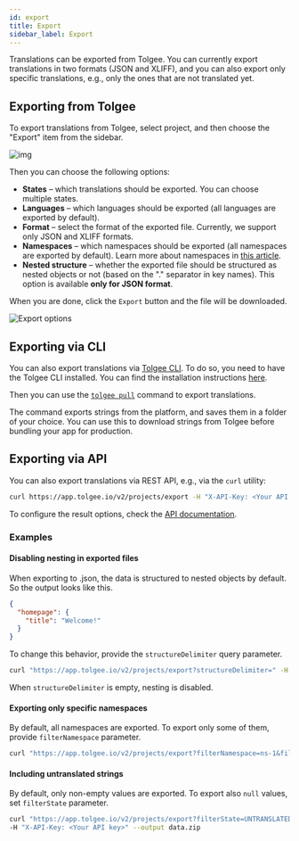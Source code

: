 ```yaml
---
id: export
title: Export
sidebar_label: Export
---
```


Translations can be exported from Tolgee. You can currently export translations in two formats (JSON and XLIFF), and you can also export only specific translations, e.g., only the ones that are not translated yet.

## Exporting from Tolgee

To export translations from Tolgee, select project, and then choose the "Export" item from the sidebar.

![img](/img/docs/platform/project_menu_export.png)

Then you can choose the following options:

- **States** – which translations should be exported. You can choose multiple states.
- **Languages** – which languages should be exported (all languages are exported by default).
- **Format** – select the format of the exported file. Currently, we support only JSON and XLIFF formats.
- **Namespaces** – which namespaces should be exported (all namespaces are exported by default). Learn more about namespaces in [this article](/platform/translation_keys/namespaces).
- **Nested structure** – whether the exported file should be structured as nested objects or not (based on the "." separator in key names). This option is available **only for JSON format**.

When you are done, click the `Export` button and the file will be downloaded.

![Export options](/img/docs/platform/export_options.png)

## Exporting via CLI

You can also export translations via [Tolgee CLI](/tolgee-cli). To do so, you need to have the Tolgee CLI installed. You can find the installation instructions [here](/tolgee-cli/installation).

Then you can use the [`tolgee pull`](/tolgee-cli/push-pull-strings#pulling-strings) command to export translations.

The command exports strings from the platform, and saves them in a folder of your choice. You can use this to download strings from Tolgee before bundling your app for production.

## Exporting via API

You can also export translations via REST API, e.g., via the `curl` utility:

```bash
curl https://app.tolgee.io/v2/projects/export -H "X-API-Key: <Your API key>" --output data.zip
```

To configure the result options, check the [API documentation](/api#tag/Export/operation/export_1).

### Examples

#### Disabling nesting in exported files

When exporting to .json, the data is structured to nested objects by default. So the output looks like this.

```json
{
  "homepage": {
    "title": "Welcome!"
  }
}
```

To change this behavior, provide the `structureDelimiter` query parameter.

```bash
curl "https://app.tolgee.io/v2/projects/export?structureDelimiter=" -H "X-API-Key: <Your API key>" --output data.zip
```

When `structureDelimiter` is empty, nesting is disabled.

#### Exporting only specific namespaces

By default, all namespaces are exported. To export only some of them, provide `filterNamespace` parameter.

```bash
curl "https://app.tolgee.io/v2/projects/export?filterNamespace=ns-1&filterNamespace=ns-2" -H "X-API-Key: <Your API key>" --output data.zip
```

#### Including untranslated strings

By default, only non-empty values are exported. To export also `null` values, set `filterState` parameter.

```bash
curl "https://app.tolgee.io/v2/projects/export?filterState=UNTRANSLATED&filterState=TRANSLATED&filterState=REVIEWED" \
-H "X-API-Key: <Your API key>" --output data.zip
```
